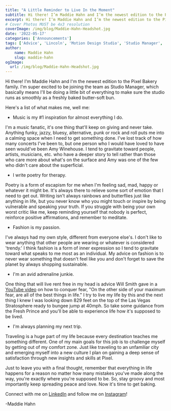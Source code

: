 ```yaml
---
title: "A Little Reminder to Live In the Moment"
subtitle: Hi there! I’m Maddie Hahn and I’m the newest edition to the Pixel Bakery family.
excerpt: Hi there! I’m Maddie Hahn and I’m the newest edition to the Pixel Bakery family.
# Cover Photos MUST be 4x3 resolution
coverImage: /img/blog/Maddie-Hahn-Headshot.jpg
date: '2022-05-17'
categories: ['Announcements']
tags: ['Advice', 'Lincoln', 'Motion Design Studio', 'Studio Manager', 'Nebraska', 'Spotlight']
author:
    name: Maddie Hahn
    slug: maddie-hahn
ogImage:
  url: /img/blog/Maddie-Hahn-Headshot.jpg
---
```

Hi there! I'm Maddie Hahn and I'm the newest edition to the Pixel Bakery family. I'm super excited to be joining the team as Studio Manager, which basically means I'll be doing a little bit of everything to make sure the studio runs as smoothly as a freshly baked butter-soft bun. 

Here's a list of what makes me, well me: 

- Music is my #1 inspiration for almost everything I do. 

I'm a music fanatic, it's one thing that'll keep on giving and never take. Anything funky, jazzy, bluesy, alternative, punk or rock and roll puts me into a calming space when I need to get something done. I've lost track of how many concerts I've been to, but one person who I would have loved to have seen would've been Amy Winehouse. I tend to gravitate toward people, artists, musicians, etc. who have a deeper story to tell rather than those who care more about what's on the surface and Amy was one of the few who didn't care about the superficial. 

- I write poetry for therapy. 

Poetry is a form of escapism for me when I'm feeling sad, mad, happy or whatever it might be. It's always there to relieve some sort of emotion that I need to get out. Writing isn't always rainbows and butterflies just like anything in life, but you never know who you might touch or inspire by being vulnerable and speaking your truth. If you struggle with being your own worst critic like me, keep reminding yourself that nobody is perfect, reinforce positive affirmations, and remember to meditate. 

- Fashion is my passion. 

I've always had my own style, different from everyone else's. I don't like to wear anything that other people are wearing or whatever is considered 'trendy.' I think fashion is a form of inner expression so I tend to gravitate toward what speaks to me most as an individual. My advice on fashion is to never wear something that doesn't feel like you and don't forget to save the planet by always shopping sustainable. 

- I'm an avid adrenaline junkie. 

One thing that will live rent free in my head is advice Will Smith gave in a [YouTube video](https://www.youtube.com/watch?v=m0xijHHvN2I) on how to conquer fear, "On the other side of your maximum fear, are all of the best things in life." I try to live my life by this and the next thing I knew I was looking down 829 feet on the top of the Las Vegas Stratosphere ready to bungee jump at 40mph. So take some guidance from the Fresh Prince and you'll be able to experience life how it's supposed to be lived. 

- I'm always planning my next trip. 

Traveling is a huge part of my life because every destination teaches me something different. One of my main goals for this job is to challenge myself by getting out of my comfort zone. Just like traveling to an unfamiliar city and emerging myself into a new culture I plan on gaining a deep sense of satisfaction through new insights and skills at Pixel.

Just to leave you with a final thought, remember that everything in life happens for a reason no matter how many mistakes you've made along the way, you're exactly where you're supposed to be. So, stay groovy and most importantly keep spreading peace and love. Now it's time to get baking. 

Connect with me on [LinkedIn](https://www.linkedin.com/in/madisyn-hahn-788257140) and follow me on [Instagram](https://www.instagram.com/maddielhahn/)!

-Maddie Hahn